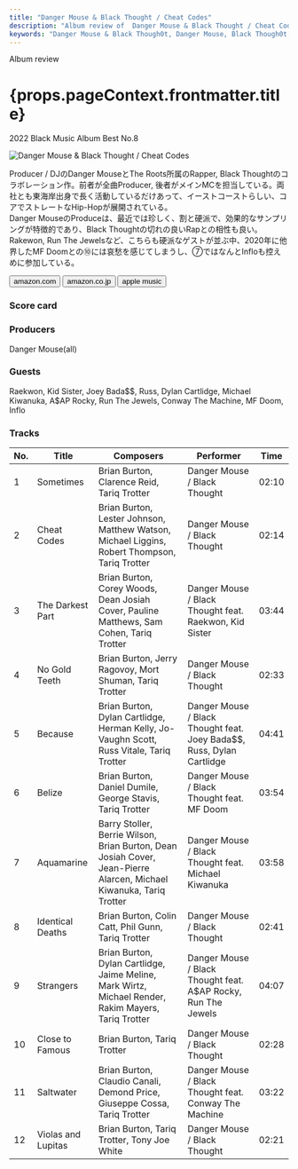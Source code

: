 ```yaml
---
title: "Danger Mouse & Black Thought / Cheat Codes"
description: "Album review of  Danger Mouse & Black Thought / Cheat Codes"
keywords: "Danger Mouse & Black Though0t, Danger Mouse, Black Though0t, Cheat Codes"
---
```





<p className="largeP">Album review</p>
<h1 className="h1--no--margin">{props.pageContext.frontmatter.title}</h1>
<p className="largeP">
  <Link to="/best50/2022/">2022 Black Music Album Best No.8</Link>
</p>

<Row  className="image-card-group">
	<Column colMd={3} colLg={4} noGutterMdLeft="">
       <ImageCard>

![Danger Mouse & Black Thought / Cheat Codes](../../images/cd/dangermouseblackthought1L.jpg)

</ImageCard>
	</Column>
	<Column colMd={4} colLg={8} noGutterMdLeft="">
		<p>
			Producer / DJのDanger MouseとThe Roots所属のRapper, Black Thoughtのコラボレーション作。前者が全曲Producer, 後者がメインMCを担当している。両社とも東海岸出身で長く活動しているだけあって、イーストコーストらしい、コアでストレートなHip-Hopが展開されている。
			<br/>Danger MouseのProduceは、最近では珍しく、割と硬派で、効果的なサンプリングが特徴的であり、Black Thoughtの切れの良いRapとの相性も良い。Rakewon, Run The Jewelsなど、こちらも硬派なゲストが並ぶ中、2020年に他界したMF Doomとの⑩には哀愁を感じてしまうし、⑦ではなんとInfloも控えめに参加している。
		</p>
		<div>
		  <Button className="button-right-mergin"  href="https://amzn.to/41hZvEH" renderIcon={ArrowUpRight} size='sm' kind='primary'>
  	    amazon.com
  	  </Button>
  	  <Button className="button-right-mergin"  href="https://amzn.to/3Mwgf70" renderIcon={ArrowUpRight} size='sm' kind='secondary'>
  	    amazon.co.jp
  	  </Button>
			<Button className="button-right-mergin"  href="https://apple.co/3Uvj9uz" renderIcon={ArrowUpRight} size='sm' kind='tertiary'>
  	   	apple music
  	  </Button>
			<AdvJS2/>
		</div>
	</Column>
</Row>
<Row >
	<Column colMd={4} colLg={4} noGutterMdLeft="">
		<div>
		  <h3>Score card</h3>
			<SliderJS1 value="2" />
		  <SliderJS2 value="2" />
			<SliderJS3 value="1" />
		  <SliderJS4 value="9" />
		</div>
	</Column>
	<Column colMd={8} colLg={8} noGutterMdLeft="">
		<div>
			<h3>Producers</h3>
			<p>
				Danger Mouse(all)
			</p>
			<h3>Guests</h3>
			<p>
				Raekwon, Kid Sister, Joey Bada$$, Russ, Dylan Cartlidge, Michael Kiwanuka, A$AP Rocky, Run The Jewels, Conway The Machine, MF Doom, Inflo
			</p>
		</div>
	</Column>
</Row>

<h3>Tracks</h3>

| No. | Title              | Composers                                                                                                           | Performer                                                             | Time  |
| --- | ------------------ | ------------------------------------------------------------------------------------------------------------------- | --------------------------------------------------------------------- | ----- |
| 1   | Sometimes          | Brian Burton, Clarence Reid, Tariq Trotter                                                                          | Danger Mouse / Black Thought                                          | 02:10 |
| 2   | Cheat Codes        | Brian Burton, Lester Johnson, Matthew Watson, Michael Liggins, Robert Thompson, Tariq Trotter                       | Danger Mouse / Black Thought                                          | 02:14 |
| 3   | The Darkest Part   | Brian Burton, Corey Woods, Dean Josiah Cover, Pauline Matthews, Sam Cohen, Tariq Trotter                            | Danger Mouse / Black Thought feat. Raekwon, Kid Sister                | 03:44 |
| 4   | No Gold Teeth      | Brian Burton, Jerry Ragovoy, Mort Shuman, Tariq Trotter                                                             | Danger Mouse / Black Thought                                          | 02:33 |
| 5   | Because            | Brian Burton, Dylan Cartlidge, Herman Kelly, Jo-Vaughn Scott, Russ Vitale, Tariq Trotter                            | Danger Mouse / Black Thought feat. Joey Bada$$, Russ, Dylan Cartlidge | 04:41 |
| 6   | Belize             | Brian Burton, Daniel Dumile, George Stavis, Tariq Trotter                                                           | Danger Mouse / Black Thought feat. MF Doom                            | 03:54 |
| 7   | Aquamarine         | Barry Stoller, Berrie Wilson, Brian Burton, Dean Josiah Cover, Jean-Pierre Alarcen, Michael Kiwanuka, Tariq Trotter | Danger Mouse / Black Thought feat. Michael Kiwanuka                   | 03:58 |
| 8   | Identical Deaths   | Brian Burton, Colin Catt, Phil Gunn, Tariq Trotter                                                                  | Danger Mouse / Black Thought                                          | 02:41 |
| 9   | Strangers          | Brian Burton, Dylan Cartlidge, Jaime Meline, Mark Wirtz, Michael Render, Rakim Mayers, Tariq Trotter                | Danger Mouse / Black Thought feat. A$AP Rocky, Run The Jewels         | 04:07 |
| 10  | Close to Famous    | Brian Burton, Tariq Trotter                                                                                         | Danger Mouse / Black Thought                                          | 02:28 |
| 11  | Saltwater          | Brian Burton, Claudio Canali, Demond Price, Giuseppe Cossa, Tariq Trotter                                           | Danger Mouse / Black Thought feat. Conway The Machine                 | 03:22 |
| 12  | Violas and Lupitas | Brian Burton, Tariq Trotter, Tony Joe White                                                                         | Danger Mouse / Black Thought                                          | 02:21 |

<AdvJS3 />
